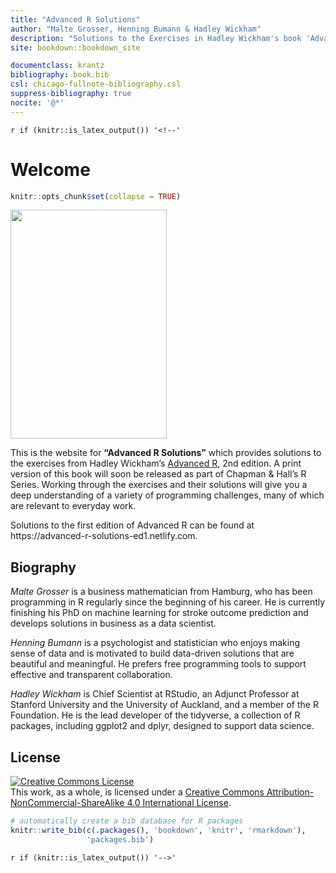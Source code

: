 ```yaml
---
title: "Advanced R Solutions"
author: "Malte Grosser, Henning Bumann & Hadley Wickham"
description: "Solutions to the Exercises in Hadley Wickham's book 'Advanced R'."
site: bookdown::bookdown_site

documentclass: krantz
bibliography: book.bib
csl: chicago-fullnote-bibliography.csl
suppress-bibliography: true
nocite: '@*'
---
```


`r if (knitr::is_latex_output()) '<!--'` 

# Welcome {-}

```r
knitr::opts_chunk$set(collapse = TRUE)  
```

<a><img src="images/cover/advrs_cover.png" width="250" height="366" class = "cover" /></a>

This is the website for **"Advanced R Solutions"** which provides solutions to the exercises from Hadley Wickham's [Advanced R](https://adv-r.hadley.nz/), 2nd edition. A print version of this book will soon be released as part of Chapman & Hall's R Series. Working through the exercises and their solutions will give you a deep understanding of a variety of programming challenges, many of which are relevant to everyday work.

Solutions to the first edition of Advanced R can be found at https://advanced-r-solutions-ed1.netlify.com.

## Biography

*Malte Grosser* is a business mathematician from Hamburg, who has been programming in R regularly
since the beginning of his career. He is currently finishing his PhD on machine learning for stroke
outcome prediction and develops solutions in business as a data scientist.

*Henning Bumann* is a psychologist and statistician who enjoys making sense of data and is motivated to
build data-driven solutions that are beautiful and meaningful. He prefers free programming tools to
support effective and transparent collaboration.

*Hadley Wickham* is Chief Scientist at RStudio, an Adjunct Professor at Stanford University and the
University of Auckland, and a member of the R Foundation. He is the lead developer of the tidyverse, a
collection of R packages, including ggplot2 and dplyr, designed to support data science.

## License {-}

<a rel="license" href="http://creativecommons.org/licenses/by-nc-sa/4.0/"><img alt="Creative Commons License" style="border-width:0" src="https://i.creativecommons.org/l/by-nc-sa/4.0/88x31.png" /></a><br />This work, as a whole, is licensed under a <a rel="license" href="http://creativecommons.org/licenses/by-nc-sa/4.0/">Creative Commons Attribution-NonCommercial-ShareAlike 4.0 International License</a>.

```r
# automatically create a bib database for R packages
knitr::write_bib(c(.packages(), 'bookdown', 'knitr', 'rmarkdown'),
                 'packages.bib')
```

`r if (knitr::is_latex_output()) '-->'`
